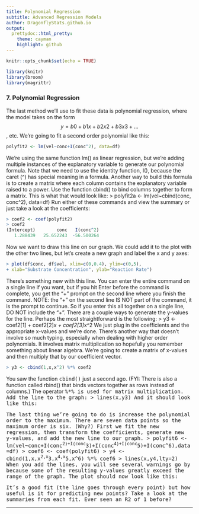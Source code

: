 ```yaml
---
title: Polynomial Regression
subtitle: Advanced Regression Models
author: DragonflyStats.github.io
output:
  prettydoc::html_pretty:
    theme: cayman
    highlight: github
---
```


```r
knitr::opts_chunk$set(echo = TRUE)
```


```r
library(knitr)
library(broom)
library(magrittr)
```

### 7. Polynomial Regression

The last method we'll use to fit these data is polynomial regression, where the model takes on the form $$y = b0 + b1x + b2x2 + b3x3 + ...$$ , etc. We're going to fit a second order polynomial like this: 

```r
polyfit2 <- lm(vel~conc+I(conc^2), data=df)
```

We're using the same function lm() as linear regression, but we're adding multiple instances of the explanatory variable to generate our polynomial formula. Note that we need to use the identity function, I(), because the caret (^) has special meaning in a formula. Another way to build this formula is to create a matrix where each column contains the explanatory variable raised to a power. Use the function cbind() to bind columns together to form a matrix. This is what that would look like: 
> polyfit2a <- lm(vel~cbind(conc, conc^2), data=df)
Run either of these commands and view the summary or just take a look at the coefficients: 

```r
> coef2 <- coef(polyfit2)
> coef2
(Intercept)        conc   I(conc^2) 
   1.288439   25.652243  -56.500264 
   ```

Now we want to draw this line on our graph. We could add it to the plot with the other two lines, but let's create a new graph and label the x and y axes: 

```r
> plot(df$conc, df$vel, xlim=c(0,0.4), ylim=c(0,5), 
+ xlab="Substrate Concentration", ylab="Reaction Rate")
```
There's something new with this line. You can enter the entire command on a single line if you want, but if you hit Enter before the command is complete, you get the "+" prompt on the second line where you finish the command. NOTE: the "+" on the second line IS NOT part of the command, it is the prompt to continue. So if you enter this all together on a single line, DO NOT include the "+". 
There are a couple ways to generate the y-values for the line. Perhaps the most straightforward is the following: 
> y3 <- coef2[1] + coef2[2]*x + coef2[3]*x^2
We just plug in the coefficients and the appropriate x-values and we're done. There's another way that doesn't involve so much typing, especially when dealing with higher order polynomials. It involves matrix multiplication so hopefully you remember something about linear algebra. We're going to create a matrix of x-values and then multiply that by our coefficient vector. 

```r
> y3 <- cbind(1,x,x^2) %*% coef2
```

You saw the function <tt>cbind()</tt> just a second ago. (FYI: There is also a function called rbind() that binds vectors together as rows instead of columns.) 
The operator <tt>%*%<tt> is used for matrix multiplication. Add the line to the graph: 
> lines(x,y3)
And it should look like this: 

The last thing we're going to do is increase the polynomial order to the maximum. There are seven data points so the maximum order is six. (Why?) First we fit the new regression, then transform the coefficients, generate new y-values, and add the new line to our graph. 
> polyfit6 <- lm(vel~conc+I(conc^2)+I(conc^3)+I(conc^4)+I(conc^5)+I(conc^6),data=df)
> coef6 <- coef(polyfit6)
> y4 <- cbind(1,x,x^2,x^3,x^4,x^5,x^6) %*% coef6
> lines(x,y4,lty=2)
When you add the lines, you will see several warnings go by because some of the resulting y-values greatly exceed the range of the graph. The plot should now look like this: 

It's a good fit (the line goes through every point) but how useful is it for predicting new points? Take a look at the summaries from each fit. Ever seen an R2 of 1 before? 

-----------------------------------------------------------------------------------------------------

